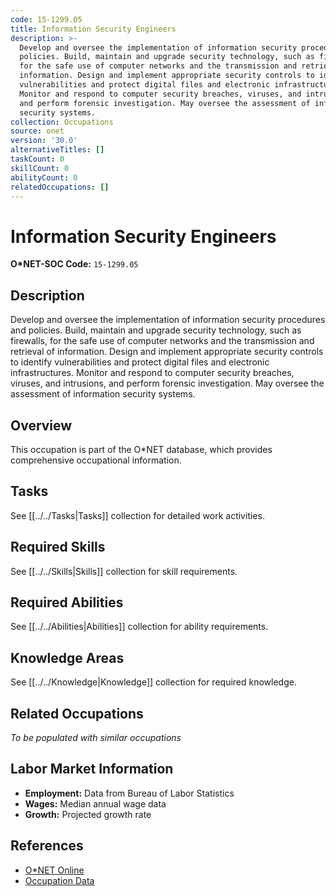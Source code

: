 ```yaml
---
code: 15-1299.05
title: Information Security Engineers
description: >-
  Develop and oversee the implementation of information security procedures and
  policies. Build, maintain and upgrade security technology, such as firewalls,
  for the safe use of computer networks and the transmission and retrieval of
  information. Design and implement appropriate security controls to identify
  vulnerabilities and protect digital files and electronic infrastructures.
  Monitor and respond to computer security breaches, viruses, and intrusions,
  and perform forensic investigation. May oversee the assessment of information
  security systems.
collection: Occupations
source: onet
version: '30.0'
alternativeTitles: []
taskCount: 0
skillCount: 0
abilityCount: 0
relatedOccupations: []
---
```

# Information Security Engineers

**O*NET-SOC Code:** `15-1299.05`

## Description

Develop and oversee the implementation of information security procedures and policies. Build, maintain and upgrade security technology, such as firewalls, for the safe use of computer networks and the transmission and retrieval of information. Design and implement appropriate security controls to identify vulnerabilities and protect digital files and electronic infrastructures. Monitor and respond to computer security breaches, viruses, and intrusions, and perform forensic investigation. May oversee the assessment of information security systems.

## Overview

This occupation is part of the O*NET database, which provides comprehensive occupational information.

## Tasks

See [[../../Tasks|Tasks]] collection for detailed work activities.

## Required Skills

See [[../../Skills|Skills]] collection for skill requirements.

## Required Abilities

See [[../../Abilities|Abilities]] collection for ability requirements.

## Knowledge Areas

See [[../../Knowledge|Knowledge]] collection for required knowledge.

## Related Occupations

*To be populated with similar occupations*

## Labor Market Information

- **Employment:** Data from Bureau of Labor Statistics
- **Wages:** Median annual wage data
- **Growth:** Projected growth rate

## References

- [O*NET Online](https://www.onetonline.org/link/summary/15-1299.05)
- [Occupation Data](https://www.onetcenter.org/)
